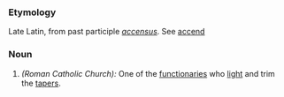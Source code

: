 ===Etymology===
Late Latin, from past participle ''[[accensus]]''. See [[accend]]
===Noun===
#''(Roman Catholic Church):'' One of the [[functionaries]] who [[light]] and trim the [[tapers]].